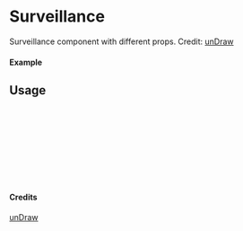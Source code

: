 
<Meta of={Surveillance} title="unDraw/Surveillance" />

# Surveillance

Surveillance component with different props.
Credit: [unDraw](https://undraw.co/illustrations)

#### Example

<Canvas of={Surveillance.Primary} />

## Usage

```ts
import { Surveillance } from "yadl-ui";

const Example = () => {
  return (
      <Surveillance />
  );
};

export default Example;
```

#### Credits
[unDraw](https://undraw.co/illustrations)
